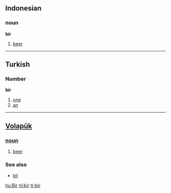 ==Indonesian==
===noun===
'''bir'''
# [[beer]]

----
==Turkish==
===Number===
'''bir'''
#[[one]]
#[[an]]
----
== [[Volapük]] == 
=== [[noun]] === 
# [[beer]]

=== See also ===
*[[bil]]

[[hu:Bir]]
[[nl:bir]]
[[tr:bir]]